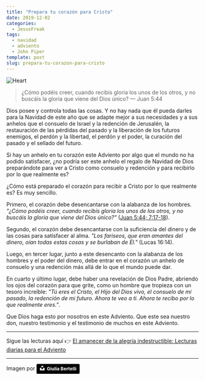 ```yaml
---
title: "Prepara tu corazón para Cristo"
date: 2019-12-02
categories:
  - JesusFreak
tags:
  - navidad
  - adviento
  - John Piper
template: post
slug: prepara-tu-corazon-para-cristo
---
```


![Heart](https://i.imgur.com/wJQUXhr.jpg)

> ¿Cómo podéis creer, cuando recibís gloria los unos de los otros, y no buscáis la gloria que viene del Dios único? — Juan 5:44

Dios posee y controla todas las cosas. Y no hay nada que él pueda darles para la Navidad de este año que se adapte mejor a sus necesidades y a sus anhelos que el consuelo de Israel y la redención de Jerusalén, la restauración de las pérdidas del pasado y la liberación de los futuros enemigos, el perdón y la libertad, el perdón y el poder, la curación del pasado y el sellado del futuro.

Si hay un anhelo en tu corazón este Adviento por algo que el mundo no ha podido satisfacer, ¿no podría ser este anhelo el regalo de Navidad de Dios preparándote para ver a Cristo como consuelo y redención y para recibirlo por lo que realmente es?

¿Cómo está preparado el corazón para recibir a Cristo por lo que realmente es? Es muy sencillo.

Primero, el corazón debe desencantarse con la alabanza de los hombres. _"¿Cómo podéis creer, cuando recibís gloria los unos de los otros, y no buscáis la gloria que viene del Dios único?"_ ([Juan 5:44; 7:17-18](https://www.biblegateway.com/passage/?search=Juan+5%3A44%3B+7%3A17-18&version=LBLA)).

Segundo, el corazón debe desencantarse con la suficiencia del dinero y de las cosas para satisfacer al alma. _"Los fariseos, que eran amantes del dinero, oían todas estas cosas y se burlaban de Él."_ (Lucas 16:14).

Luego, en tercer lugar, junto a este desencanto con la alabanza de los hombres y el poder del dinero, debe entrar en el corazón un anhelo de consuelo y una redención más allá de lo que el mundo puede dar.

En cuarto y último lugar, debe haber una revelación de Dios Padre, abriendo los ojos del corazón para que grite, como un hombre que tropieza con un tesoro increíble: _"Tú eres el Cristo, el Hijo del Dios vivo, el consuelo de mi pasado, la redención de mi futuro. Ahora te veo a ti. Ahora te recibo por lo que realmente eres."_.

Que Dios haga esto por nosotros en este Adviento. Que este sea nuestro don, nuestro testimonio y el testimonio de muchos en este Adviento.

---

Sigue las lecturas aquí 👉 [El amanecer de la alegría indestructible: Lecturas diarias para el Adviento](/blog/el-amanecer-de-una-alegria-indestructible)

---

Imagen por <a style="background-color:black;color:white;text-decoration:none;padding:4px 6px;font-family:-apple-system, BlinkMacSystemFont, &quot;San Francisco&quot;, &quot;Helvetica Neue&quot;, Helvetica, Ubuntu, Roboto, Noto, &quot;Segoe UI&quot;, Arial, sans-serif;font-size:12px;font-weight:bold;line-height:1.2;display:inline-block;border-radius:3px" href="https://unsplash.com/@giulia_bertelli?utm_medium=referral&amp;utm_campaign=photographer-credit&amp;utm_content=creditBadge" target="_blank" rel="noopener noreferrer" title="Download free do whatever you want high-resolution photos from Giulia Bertelli"><span style="display:inline-block;padding:2px 3px"><svg xmlns="http://www.w3.org/2000/svg" style="height:12px;width:auto;position:relative;vertical-align:middle;top:-2px;fill:white" viewBox="0 0 32 32"><title>unsplash-logo</title><path d="M10 9V0h12v9H10zm12 5h10v18H0V14h10v9h12v-9z"></path></svg></span><span style="display:inline-block;padding:2px 3px">Giulia Bertelli</span></a>
